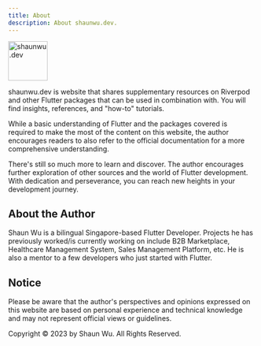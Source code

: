 ```yaml
---
title: About
description: About shaunwu.dev.
---
```

<Image
  src="/assets/symbol.png"
  alt="shaunwu.dev"
  height="80"
/>

shaunwu.dev is website that shares supplementary resources on Riverpod and other Flutter packages that can be used in combination with. You will find insights, references, and "how-to" tutorials.

<Info>While a basic understanding of Flutter and the packages covered is required to make the most of the content on this website, the author encourages readers to also refer to the official documentation for a more comprehensive understanding.</Info>

There's still so much more to learn and discover. The author encourages further exploration of other sources and the world of Flutter development. With dedication and perseverance, you can reach new heights in your development journey.

## About the Author
Shaun Wu is a bilingual Singapore-based Flutter Developer. Projects he has previously worked/is currently working on include B2B Marketplace, Healthcare Management System, Sales Management Platform, etc. He is also a mentor to a few developers who just started with Flutter.

## Notice
Please be aware that the author's perspectives and opinions expressed on this website are based on personal experience and technical knowledge and may not represent official views or guidelines.

Copyright &copy; 2023 by Shaun Wu. All Rights Reserved.
